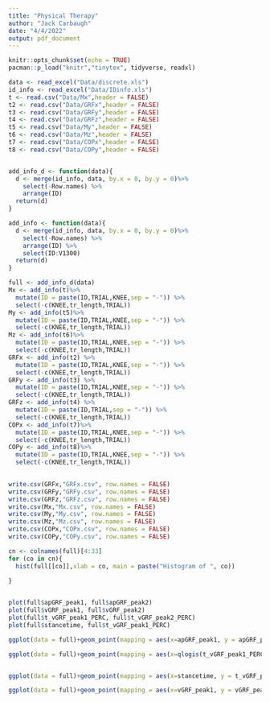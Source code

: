 ---
title: "Physical Therapy"
author: "Jack Carbaugh"
date: "4/4/2022"
output: pdf_document
---

```{r setup, include=FALSE}
knitr::opts_chunk$set(echo = TRUE)
pacman::p_load("knitr","tinytex", tidyverse, readxl)
```


```{r}
data <- read_excel("Data/discrete.xls")
id_info <- read_excel("Data/IDinfo.xls")
t <- read.csv("Data/Mx",header = FALSE)
t2 <- read.csv("Data/GRFx",header = FALSE)
t3 <- read.csv("Data/GRFy",header = FALSE)
t4 <- read.csv("Data/GRFz",header = FALSE)
t5 <- read.csv("Data/My",header = FALSE)
t6 <- read.csv("Data/Mz",header = FALSE)
t7 <- read.csv("Data/COPx",header = FALSE)
t8 <- read.csv("Data/COPy",header = FALSE)


add_info_d <- function(data){
  d <- merge(id_info, data, by.x = 0, by.y = 0)%>%
    select(-Row.names) %>%
    arrange(ID)
  return(d)
}

add_info <- function(data){
  d <- merge(id_info, data, by.x = 0, by.y = 0)%>%
    select(-Row.names) %>%
    arrange(ID) %>%
    select(ID:V1300)
  return(d)
}

full <- add_info_d(data)
Mx <- add_info(t)%>%
  mutate(ID = paste(ID,TRIAL,KNEE,sep = "-")) %>%
  select(-c(KNEE,tr_length,TRIAL))
My <- add_info(t5)%>%
  mutate(ID = paste(ID,TRIAL,KNEE,sep = "-")) %>%
  select(-c(KNEE,tr_length,TRIAL))
Mz <- add_info(t6)%>%
  mutate(ID = paste(ID,TRIAL,KNEE,sep = "-")) %>%
  select(-c(KNEE,tr_length,TRIAL))
GRFx <- add_info(t2) %>%
  mutate(ID = paste(ID,TRIAL,KNEE,sep = "-")) %>%
  select(-c(KNEE,tr_length,TRIAL))
GRFy <- add_info(t3) %>%
  mutate(ID = paste(ID,TRIAL,KNEE,sep = "-")) %>%
  select(-c(KNEE,tr_length,TRIAL))
GRFz <- add_info(t4) %>%
  mutate(ID = paste(ID,TRIAL,sep = "-")) %>%
  select(-c(KNEE,tr_length,TRIAL))
COPx <- add_info(t7)%>%
  mutate(ID = paste(ID,TRIAL,KNEE,sep = "-")) %>%
  select(-c(KNEE,tr_length,TRIAL))
COPy <- add_info(t8)%>%
  mutate(ID = paste(ID,TRIAL,KNEE,sep = "-")) %>%
  select(-c(KNEE,tr_length,TRIAL))
  

write.csv(GRFx,"GRFx.csv", row.names = FALSE)
write.csv(GRFy,"GRFy.csv", row.names = FALSE)
write.csv(GRFz,"GRFz.csv", row.names = FALSE)
write.csv(Mx,"Mx.csv", row.names = FALSE)
write.csv(My,"My.csv", row.names = FALSE)
write.csv(Mz,"Mz.csv", row.names = FALSE)
write.csv(COPx,"COPx.csv", row.names = FALSE)
write.csv(COPy,"COPy.csv", row.names = FALSE)

```


```{r}
cn <- colnames(full)[4:33]
for (co in cn){
  hist(full[[co]],xlab = co, main = paste("Histogram of ", co))
  
}


plot(full$apGRF_peak1, full$apGRF_peak2)
plot(full$vGRF_peak1, full$vGRF_peak2)
plot(full$t_vGRF_peak1_PERC, full$t_vGRF_peak2_PERC)
plot(full$stancetime, full$t_vGRF_peak1_PERC)

ggplot(data = full)+geom_point(mapping = aes(x=apGRF_peak1, y = apGRF_peak2))

ggplot(data = full)+geom_point(mapping = aes(x=qlogis(t_vGRF_peak1_PERC/100), y = qlogis(t_vGRF_peak2_PERC/100)))


ggplot(data = full)+geom_point(mapping = aes(x=stancetime, y = t_vGRF_peak1_PERC))

ggplot(data = full)+geom_point(mapping = aes(x=vGRF_peak1, y = vGRF_peak2, col = vGRF_valley))+scale_color_gradient(low="blue", high="red")






```